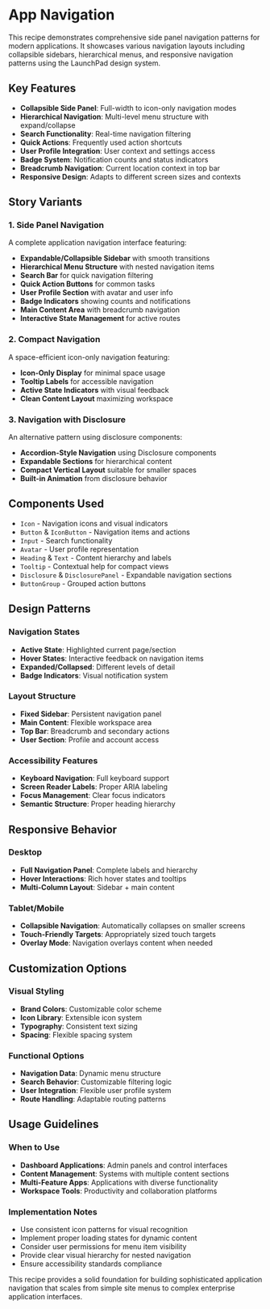# App Navigation

This recipe demonstrates comprehensive side panel navigation patterns for modern applications. It showcases various navigation layouts including collapsible sidebars, hierarchical menus, and responsive navigation patterns using the LaunchPad design system.

## Key Features

- **Collapsible Side Panel**: Full-width to icon-only navigation modes
- **Hierarchical Navigation**: Multi-level menu structure with expand/collapse
- **Search Functionality**: Real-time navigation filtering
- **Quick Actions**: Frequently used action shortcuts
- **User Profile Integration**: User context and settings access
- **Badge System**: Notification counts and status indicators
- **Breadcrumb Navigation**: Current location context in top bar
- **Responsive Design**: Adapts to different screen sizes and contexts

## Story Variants

### 1. Side Panel Navigation
A complete application navigation interface featuring:
- **Expandable/Collapsible Sidebar** with smooth transitions
- **Hierarchical Menu Structure** with nested navigation items
- **Search Bar** for quick navigation filtering
- **Quick Action Buttons** for common tasks
- **User Profile Section** with avatar and user info
- **Badge Indicators** showing counts and notifications
- **Main Content Area** with breadcrumb navigation
- **Interactive State Management** for active routes

### 2. Compact Navigation
A space-efficient icon-only navigation featuring:
- **Icon-Only Display** for minimal space usage
- **Tooltip Labels** for accessible navigation
- **Active State Indicators** with visual feedback
- **Clean Content Layout** maximizing workspace

### 3. Navigation with Disclosure
An alternative pattern using disclosure components:
- **Accordion-Style Navigation** using Disclosure components
- **Expandable Sections** for hierarchical content
- **Compact Vertical Layout** suitable for smaller spaces
- **Built-in Animation** from disclosure behavior

## Components Used

- `Icon` - Navigation icons and visual indicators
- `Button` & `IconButton` - Navigation items and actions
- `Input` - Search functionality
- `Avatar` - User profile representation
- `Heading` & `Text` - Content hierarchy and labels
- `Tooltip` - Contextual help for compact views
- `Disclosure` & `DisclosurePanel` - Expandable navigation sections
- `ButtonGroup` - Grouped action buttons

## Design Patterns

### Navigation States
- **Active State**: Highlighted current page/section
- **Hover States**: Interactive feedback on navigation items
- **Expanded/Collapsed**: Different levels of detail
- **Badge Indicators**: Visual notification system

### Layout Structure
- **Fixed Sidebar**: Persistent navigation panel
- **Main Content**: Flexible workspace area
- **Top Bar**: Breadcrumb and secondary actions
- **User Section**: Profile and account access

### Accessibility Features
- **Keyboard Navigation**: Full keyboard support
- **Screen Reader Labels**: Proper ARIA labeling
- **Focus Management**: Clear focus indicators
- **Semantic Structure**: Proper heading hierarchy

## Responsive Behavior

### Desktop
- **Full Navigation Panel**: Complete labels and hierarchy
- **Hover Interactions**: Rich hover states and tooltips
- **Multi-Column Layout**: Sidebar + main content

### Tablet/Mobile
- **Collapsible Navigation**: Automatically collapses on smaller screens
- **Touch-Friendly Targets**: Appropriately sized touch targets
- **Overlay Mode**: Navigation overlays content when needed

## Customization Options

### Visual Styling
- **Brand Colors**: Customizable color scheme
- **Icon Library**: Extensible icon system
- **Typography**: Consistent text sizing
- **Spacing**: Flexible spacing system

### Functional Options
- **Navigation Data**: Dynamic menu structure
- **Search Behavior**: Customizable filtering logic
- **User Integration**: Flexible user profile system
- **Route Handling**: Adaptable routing patterns

## Usage Guidelines

### When to Use
- **Dashboard Applications**: Admin panels and control interfaces
- **Content Management**: Systems with multiple content sections
- **Multi-Feature Apps**: Applications with diverse functionality
- **Workspace Tools**: Productivity and collaboration platforms

### Implementation Notes
- Use consistent icon patterns for visual recognition
- Implement proper loading states for dynamic content
- Consider user permissions for menu item visibility
- Provide clear visual hierarchy for nested navigation
- Ensure accessibility standards compliance

This recipe provides a solid foundation for building sophisticated application navigation that scales from simple site menus to complex enterprise application interfaces.